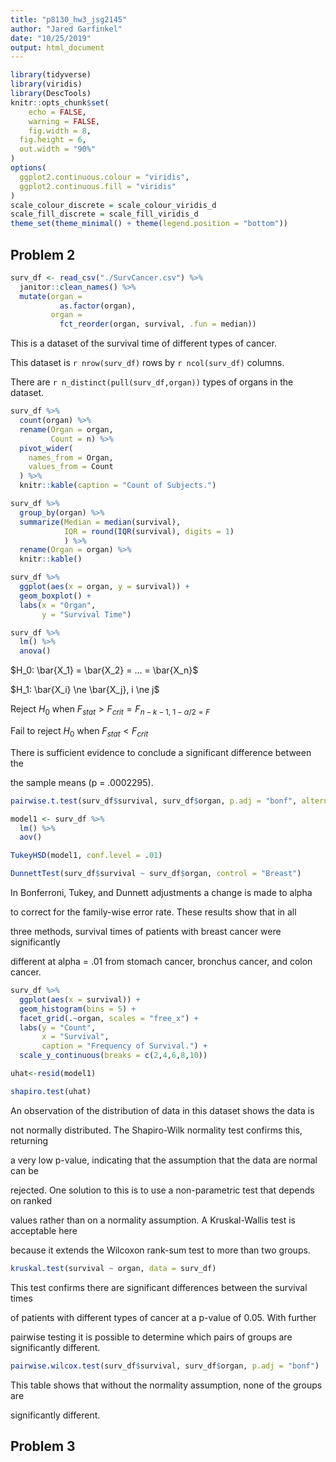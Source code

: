 ```yaml
---
title: "p8130_hw3_jsg2145"
author: "Jared Garfinkel"
date: "10/25/2019"
output: html_document
---
```


```r
library(tidyverse)
library(viridis)
library(DescTools)
knitr::opts_chunk$set(
	echo = FALSE,
	warning = FALSE,
	fig.width = 8, 
  fig.height = 6,
  out.width = "90%"
)
options(
  ggplot2.continuous.colour = "viridis",
  ggplot2.continuous.fill = "viridis"
)
scale_colour_discrete = scale_colour_viridis_d
scale_fill_discrete = scale_fill_viridis_d
theme_set(theme_minimal() + theme(legend.position = "bottom"))
```

## Problem 2

```r
surv_df <- read_csv("./SurvCancer.csv") %>% 
  janitor::clean_names() %>% 
  mutate(organ =
           as.factor(organ),
         organ = 
           fct_reorder(organ, survival, .fun = median))
```

This is a dataset of the survival time of different types of cancer.

This dataset is `r nrow(surv_df)` rows by `r ncol(surv_df)` columns.

There are `r n_distinct(pull(surv_df,organ))` types of organs in the dataset.

```r
surv_df %>% 
  count(organ) %>% 
  rename(Organ = organ,
         Count = n) %>% 
  pivot_wider(
    names_from = Organ,
    values_from = Count
  ) %>% 
  knitr::kable(caption = "Count of Subjects.")
```

```r
surv_df %>% 
  group_by(organ) %>% 
  summarize(Median = median(survival),
            IQR = round(IQR(survival), digits = 1)
            ) %>% 
  rename(Organ = organ) %>% 
  knitr::kable()
```

```r
surv_df %>% 
  ggplot(aes(x = organ, y = survival)) +
  geom_boxplot() + 
  labs(x = "Organ",
       y = "Survival Time")
```

```r
surv_df %>% 
  lm() %>% 
  anova()
```

$H_0: \bar{X_1} = \bar{X_2} = ... = \bar{X_n}$

$H_1: \bar{X_i} \ne \bar{X_j}, i \ne j$

Reject $H_0$ when $F_{stat} > F_{crit} = F_{n-k-1,~1-\alpha/2 = F_{}}$

Fail to reject $H_0$ when $F_{stat} < F_{crit}$

There is sufficient evidence to conclude a significant difference between the 

the sample means (p = .0002295).

```r
pairwise.t.test(surv_df$survival, surv_df$organ, p.adj = "bonf", alternative = "two.sided")
```


```r
model1 <- surv_df %>% 
  lm() %>% 
  aov()

TukeyHSD(model1, conf.level = .01)
```

```r
DunnettTest(surv_df$survival ~ surv_df$organ, control = "Breast")
```

In Bonferroni, Tukey, and Dunnett adjustments a change is made to alpha 

to correct for the family-wise error rate. These results show that in all 

three methods, survival times of patients with breast cancer were significantly 

different at alpha = .01 from stomach cancer, bronchus cancer, and colon cancer.

```r
surv_df %>% 
  ggplot(aes(x = survival)) +
  geom_histogram(bins = 5) +
  facet_grid(.~organ, scales = "free_x") +
  labs(y = "Count",
       x = "Survival",
       caption = "Frequency of Survival.") +
  scale_y_continuous(breaks = c(2,4,6,8,10))
```

```r
uhat<-resid(model1)

shapiro.test(uhat)
```

An observation of the distribution of data in this dataset shows the data is 

not normally distributed. The Shapiro-Wilk normality test confirms this, returning

a very low p-value, indicating that the assumption that the data are normal can be 

rejected. One solution to this is to use a non-parametric test that depends on ranked

values rather than on a normality assumption. A Kruskal-Wallis test is acceptable here

because it extends the Wilcoxon rank-sum test to more than two groups.

```r
kruskal.test(survival ~ organ, data = surv_df)
```

This test confirms there are significant differences between the survival times 

of patients with different types of cancer at a p-value of 0.05. With further

pairwise testing it is possible to determine which pairs of groups are significantly different.

```r
pairwise.wilcox.test(surv_df$survival, surv_df$organ, p.adj = "bonf")
```

This table shows that without the normality assumption, none of the groups are 

significantly different. 

## Problem 3